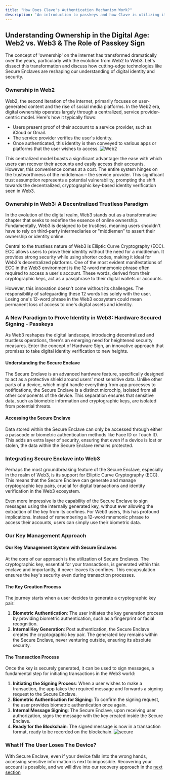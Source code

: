 ```yaml
---
title: "How Does Clave's Authentication Mechanism Work?"
description: 'An introduction to passkeys and how Clave is utilizing it.'
---
```



## Understanding Ownership in the Digital Age: Web2 vs. Web3 & The Role of Passkey Sign

The concept of 'ownership' on the internet has transformed dramatically over the years, particularly with the evolution from Web2 to Web3. Let's dissect this transformation and discuss how cutting-edge technologies like Secure Enclaves are reshaping our understanding of digital identity and security.

### Ownership in Web2

Web2, the second iteration of the internet, primarily focuses on user-generated content and the rise of social media platforms. In the Web2 era, digital ownership operates largely through a centralized, service provider-centric model. Here's how it typically flows:

- Users present proof of their account to a service provider, such as iCloud or Gmail.
- The service provider verifies the user's identity.
- Once authenticated, this identity is then conveyed to various apps or platforms that the user wishes to access.
![Web2](images/meet1.png)

This centralized model boasts a significant advantage: the ease with which users can recover their accounts and easily access their accounts. However, this convenience comes at a cost. The entire system hinges on the trustworthiness of the middleman – the service provider. This significant trust assumption represents a potential vulnerability, prompting the shift towards the decentralized, cryptographic key-based identity verification seen in Web3.

### Ownership in Web3: A Decentralized Trustless Paradigm

In the evolution of the digital realm, Web3 stands out as a transformative chapter that seeks to redefine the essence of online ownership. Fundamentally, Web3 is designed to be trustless, meaning users shouldn't have to rely on third-party intermediaries or "middlemen" to assert their ownership or identity online.

Central to the trustless nature of Web3 is Elliptic Curve Cryptography (ECC). ECC allows users to prove their identity without the need for a middleman. It provides strong security while using shorter codes, making it ideal for Web3's decentralized platforms. One of the most evident manifestations of ECC in the Web3 environment is the 12-word mnemonic phrase often required to access a user's account. These words, derived from their cryptographic keys, act as a passphrase to their digital wallets or accounts.

However, this innovation doesn't come without its challenges. The responsibility of safeguarding these 12 words lies solely with the user. Losing one's 12-word phrase in the Web3 ecosystem could mean permanent loss of access to one's digital assets and identity.

### A New Paradigm to Prove Identity in Web3: Hardware Secured Signing - Passkeys

As Web3 reshapes the digital landscape, introducing decentralized and trustless operations, there's an emerging need for heightened security measures. Enter the concept of Hardware Sign, an innovative approach that promises to take digital identity verification to new heights.

#### Understanding the Secure Enclave

The Secure Enclave is an advanced hardware feature, specifically designed to act as a protective shield around users' most sensitive data. Unlike other parts of a device, which might handle everything from app processes to notifications, the Secure Enclave is a distinct microchip, isolated from all other components of the device. This separation ensures that sensitive data, such as biometric information and cryptographic keys, are isolated from potential threats.

#### Accessing the Secure Enclave

Data stored within the Secure Enclave can only be accessed through either a passcode or biometric authentication methods like Face ID or Touch ID. This adds an extra layer of security, ensuring that even if a device is lost or stolen, the data within the Secure Enclave remains protected.

### Integrating Secure Enclave into Web3

Perhaps the most groundbreaking feature of the Secure Enclave, especially in the realm of Web3, is its support for Elliptic Curve Cryptography (ECC). This means that the Secure Enclave can generate and manage cryptographic key pairs, crucial for digital transactions and identity verification in the Web3 ecosystem.

Even more impressive is the capability of the Secure Enclave to sign messages using the internally generated key, without ever allowing the extraction of the key from its confines. For Web3 users, this has profound implications. Instead of remembering a 12-word mnemonic phrase to access their accounts, users can simply use their biometric data.

### Our Key Management Approach

#### Our Key Management System with Secure Enclaves

At the core of our approach is the utilization of Secure Enclaves. The cryptographic key, essential for your transactions, is generated within this enclave and importantly, it never leaves its confines. This encapsulation ensures the key's security even during transaction processes.

#### The Key Creation Process

The journey starts when a user decides to generate a cryptographic key pair:

1. **Biometric Authentication**: The user initiates the key generation process by providing biometric authentication, such as a fingerprint or facial recognition.
2. **Internal Key Generation**: Post authentication, the Secure Enclave creates the cryptographic key pair. The generated key remains within the Secure Enclave, never venturing outside, ensuring its absolute security.

#### The Transaction Process

Once the key is securely generated, it can be used to sign messages, a fundamental step for initiating transactions in the Web3 world:

1. **Initiating the Signing Process**: When a user wishes to make a transaction, the app takes the required message and forwards a signing request to the Secure Enclave.
2. **Biometric Authentication for Signing**: To confirm the signing request, the user provides biometric authentication once again.
3. **Internal Message Signing**: The Secure Enclave, upon receiving user authorization, signs the message with the key created inside the Secure Enclave.
4. **Ready for the Blockchain**: The signed message is now in a transaction format, ready to be recorded on the blockchain.
![secure](images/meet2.png)

### What If The User Loses The Device?

With Secure Enclave, even if your device falls into the wrong hands, accessing sensitive information is next to impossible. Recovering your account is possible, and we will dive into our recovery approach in the [next section](social-recovery)